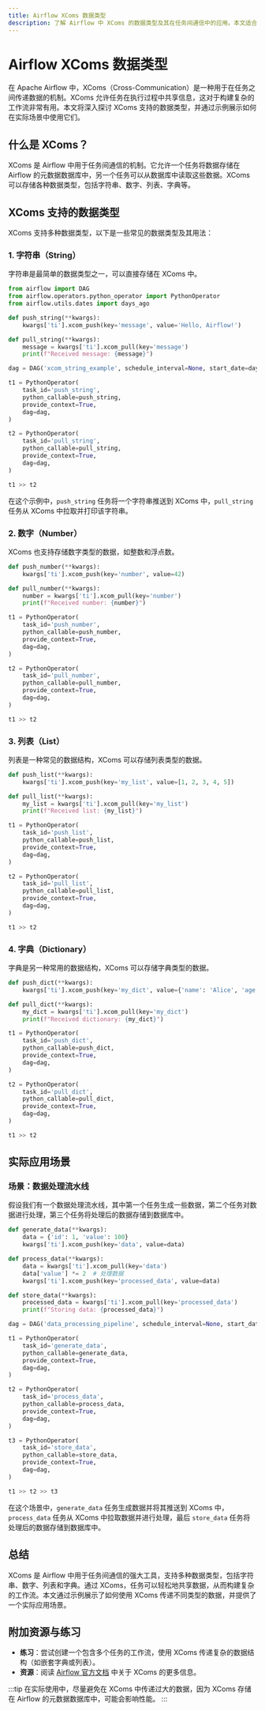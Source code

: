 ```yaml
---
title: Airflow XComs 数据类型
description: 了解 Airflow 中 XComs 的数据类型及其在任务间通信中的应用。本文适合初学者，包含代码示例和实际案例。
---
```


# Airflow XComs 数据类型

在 Apache Airflow 中，XComs（Cross-Communication）是一种用于在任务之间传递数据的机制。XComs 允许任务在执行过程中共享信息，这对于构建复杂的工作流非常有用。本文将深入探讨 XComs 支持的数据类型，并通过示例展示如何在实际场景中使用它们。

## 什么是 XComs？

XComs 是 Airflow 中用于任务间通信的机制。它允许一个任务将数据存储在 Airflow 的元数据数据库中，另一个任务可以从数据库中读取这些数据。XComs 可以存储各种数据类型，包括字符串、数字、列表、字典等。

## XComs 支持的数据类型

XComs 支持多种数据类型，以下是一些常见的数据类型及其用法：

### 1. 字符串（String）

字符串是最简单的数据类型之一，可以直接存储在 XComs 中。

```python
from airflow import DAG
from airflow.operators.python_operator import PythonOperator
from airflow.utils.dates import days_ago

def push_string(**kwargs):
    kwargs['ti'].xcom_push(key='message', value='Hello, Airflow!')

def pull_string(**kwargs):
    message = kwargs['ti'].xcom_pull(key='message')
    print(f"Received message: {message}")

dag = DAG('xcom_string_example', schedule_interval=None, start_date=days_ago(1))

t1 = PythonOperator(
    task_id='push_string',
    python_callable=push_string,
    provide_context=True,
    dag=dag,
)

t2 = PythonOperator(
    task_id='pull_string',
    python_callable=pull_string,
    provide_context=True,
    dag=dag,
)

t1 >> t2
```

在这个示例中，`push_string` 任务将一个字符串推送到 XComs 中，`pull_string` 任务从 XComs 中拉取并打印该字符串。

### 2. 数字（Number）

XComs 也支持存储数字类型的数据，如整数和浮点数。

```python
def push_number(**kwargs):
    kwargs['ti'].xcom_push(key='number', value=42)

def pull_number(**kwargs):
    number = kwargs['ti'].xcom_pull(key='number')
    print(f"Received number: {number}")

t1 = PythonOperator(
    task_id='push_number',
    python_callable=push_number,
    provide_context=True,
    dag=dag,
)

t2 = PythonOperator(
    task_id='pull_number',
    python_callable=pull_number,
    provide_context=True,
    dag=dag,
)

t1 >> t2
```

### 3. 列表（List）

列表是一种常见的数据结构，XComs 可以存储列表类型的数据。

```python
def push_list(**kwargs):
    kwargs['ti'].xcom_push(key='my_list', value=[1, 2, 3, 4, 5])

def pull_list(**kwargs):
    my_list = kwargs['ti'].xcom_pull(key='my_list')
    print(f"Received list: {my_list}")

t1 = PythonOperator(
    task_id='push_list',
    python_callable=push_list,
    provide_context=True,
    dag=dag,
)

t2 = PythonOperator(
    task_id='pull_list',
    python_callable=pull_list,
    provide_context=True,
    dag=dag,
)

t1 >> t2
```

### 4. 字典（Dictionary）

字典是另一种常用的数据结构，XComs 可以存储字典类型的数据。

```python
def push_dict(**kwargs):
    kwargs['ti'].xcom_push(key='my_dict', value={'name': 'Alice', 'age': 30})

def pull_dict(**kwargs):
    my_dict = kwargs['ti'].xcom_pull(key='my_dict')
    print(f"Received dictionary: {my_dict}")

t1 = PythonOperator(
    task_id='push_dict',
    python_callable=push_dict,
    provide_context=True,
    dag=dag,
)

t2 = PythonOperator(
    task_id='pull_dict',
    python_callable=pull_dict,
    provide_context=True,
    dag=dag,
)

t1 >> t2
```

## 实际应用场景

### 场景：数据处理流水线

假设我们有一个数据处理流水线，其中第一个任务生成一些数据，第二个任务对数据进行处理，第三个任务将处理后的数据存储到数据库中。

```python
def generate_data(**kwargs):
    data = {'id': 1, 'value': 100}
    kwargs['ti'].xcom_push(key='data', value=data)

def process_data(**kwargs):
    data = kwargs['ti'].xcom_pull(key='data')
    data['value'] *= 2  # 处理数据
    kwargs['ti'].xcom_push(key='processed_data', value=data)

def store_data(**kwargs):
    processed_data = kwargs['ti'].xcom_pull(key='processed_data')
    print(f"Storing data: {processed_data}")

dag = DAG('data_processing_pipeline', schedule_interval=None, start_date=days_ago(1))

t1 = PythonOperator(
    task_id='generate_data',
    python_callable=generate_data,
    provide_context=True,
    dag=dag,
)

t2 = PythonOperator(
    task_id='process_data',
    python_callable=process_data,
    provide_context=True,
    dag=dag,
)

t3 = PythonOperator(
    task_id='store_data',
    python_callable=store_data,
    provide_context=True,
    dag=dag,
)

t1 >> t2 >> t3
```

在这个场景中，`generate_data` 任务生成数据并将其推送到 XComs 中，`process_data` 任务从 XComs 中拉取数据并进行处理，最后 `store_data` 任务将处理后的数据存储到数据库中。

## 总结

XComs 是 Airflow 中用于任务间通信的强大工具，支持多种数据类型，包括字符串、数字、列表和字典。通过 XComs，任务可以轻松地共享数据，从而构建复杂的工作流。本文通过示例展示了如何使用 XComs 传递不同类型的数据，并提供了一个实际应用场景。

## 附加资源与练习

- **练习**：尝试创建一个包含多个任务的工作流，使用 XComs 传递复杂的数据结构（如嵌套字典或列表）。
- **资源**：阅读 [Airflow 官方文档](https://airflow.apache.org/docs/) 中关于 XComs 的更多信息。

:::tip
在实际使用中，尽量避免在 XComs 中传递过大的数据，因为 XComs 存储在 Airflow 的元数据数据库中，可能会影响性能。
:::